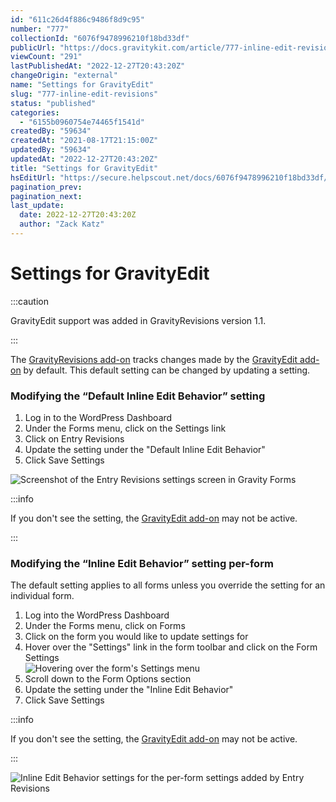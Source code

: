 ```yaml
---
id: "611c26d4f886c9486f8d9c95"
number: "777"
collectionId: "6076f9478996210f18bd33df"
publicUrl: "https://docs.gravitykit.com/article/777-inline-edit-revisions"
viewCount: "291"
lastPublishedAt: "2022-12-27T20:43:20Z"
changeOrigin: "external"
name: "Settings for GravityEdit"
slug: "777-inline-edit-revisions"
status: "published"
categories: 
  - "6155b0960754e74465f1541d"
createdBy: "59634"
createdAt: "2021-08-17T21:15:00Z"
updatedBy: "59634"
updatedAt: "2022-12-27T20:43:20Z"
title: "Settings for GravityEdit"
hsEditUrl: "https://secure.helpscout.net/docs/6076f9478996210f18bd33df/article/611c26d4f886c9486f8d9c95"
pagination_prev: 
pagination_next: 
last_update:
  date: 2022-12-27T20:43:20Z
  author: "Zack Katz"
---
```


# Settings for GravityEdit


:::caution

GravityEdit support was added in GravityRevisions version 1.1.

:::



The [GravityRevisions add-on](https://www.gravitykit.com/extensions/entry-revisions/) tracks changes made by the [GravityEdit add-on](https://www.gravitykit.com/extensions/gravityview-inline-edit/) by default. This default setting can be changed by updating a setting.

### Modifying the “Default Inline Edit Behavior” setting

1. Log in to the WordPress Dashboard
2. Under the Forms menu, click on the Settings link
3. Click on Entry Revisions
4. Update the setting under the "Default Inline Edit Behavior"
5. Click Save Settings

![Screenshot of the Entry Revisions settings screen in Gravity Forms](https://s3.amazonaws.com/helpscout.net/docs/assets/54c58489e4b051242988532c/images/611c29c7b37d837a3d0e4b2e/file-jyPv40yhT2.jpg)


:::info

If you don't see the setting, the [GravityEdit add-on](https://www.gravitykit.com/extensions/gravityview-inline-edit/) may not be active.

:::

 ### Modifying the “Inline Edit Behavior” setting per-form

The default setting applies to all forms unless you override the setting for an individual form.

1. Log into the WordPress Dashboard
2. Under the Forms menu, click on Forms
3. Click on the form you would like to update settings for
4. Hover over the "Settings" link in the form toolbar and click on the Form Settings  
    ![Hovering over the form's Settings menu](https://s3.amazonaws.com/helpscout.net/docs/assets/54c58489e4b051242988532c/images/611c2bdb21ef206e5592c6e9/file-Y7QyUr6zbE.jpg)
5. Scroll down to the Form Options section
6. Update the setting under the "Inline Edit Behavior"
7. Click Save Settings


:::info

If you don't see the setting, the [GravityEdit add-on](https://www.gravitykit.com/extensions/gravityview-inline-edit/) may not be active.

:::

  ![Inline Edit Behavior settings for the per-form settings added by Entry Revisions](https://s3.amazonaws.com/helpscout.net/docs/assets/54c58489e4b051242988532c/images/611c2ab1b37d837a3d0e4b33/file-TESMbsmce0.jpg)